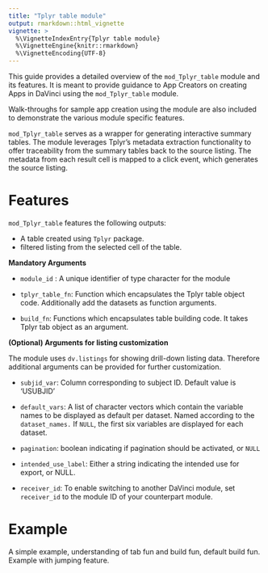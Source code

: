 ```yaml
---
title: "Tplyr table module"
output: rmarkdown::html_vignette
vignette: >
  %\VignetteIndexEntry{Tplyr table module}
  %\VignetteEngine{knitr::rmarkdown}
  %\VignetteEncoding{UTF-8}
---
```


This guide provides a detailed overview of the `mod_Tplyr_table` module and its features. It is meant to provide guidance to App Creators on creating Apps in DaVinci using the `mod_Tplyr_table` module.

Walk-throughs for sample app creation using the module are also included
to demonstrate the various module specific features.


`mod_Tplyr_table` serves as a wrapper for generating interactive summary tables. The module leverages Tplyr’s metadata extraction functionality to offer traceability from the summary tables back to the source listing. The metadata from each result cell is mapped to a click event, which generates the source listing.

# Features

`mod_Tplyr_table` features the following outputs:

- A table created using `Tplyr` package.
- filtered listing from the selected cell of the table.

**Mandatory Arguments**

-   `module_id` : A unique identifier of type character for the module

- `tplyr_table_fn`: Function which encapsulates the Tplyr table object code. Additionally add the datasets as function arguments. 

- `build_fn`: Functions which encapsulates table building code. It takes Tplyr tab object as an argument. 

**(Optional) Arguments for listing customization**

The module uses `dv.listings` for showing drill-down listing data. Therefore additional arguments can be provided for further customization.

- `subjid_var`: Column corresponding to subject ID. Default value is 'USUBJID'

- `default_vars`: A list of character vectors which contain the variable names to be displayed as default per dataset. Named according to the `dataset_names.` If `NULL`, the first six variables are displayed for each dataset.

- `pagination`: boolean indicating if pagination should be activated, or `NULL` 

- `intended_use_label`:  Either a string indicating the intended use for export, or NULL. 

- `receiver_id`: To enable switching to another DaVinci module, set `receiver_id` to the module ID of your counterpart module.

# Example

A simple example, understanding of tab fun and build fun, default build fun. Example with jumping feature. 

<!-- Put the mock Tplyr table code here -->

 
